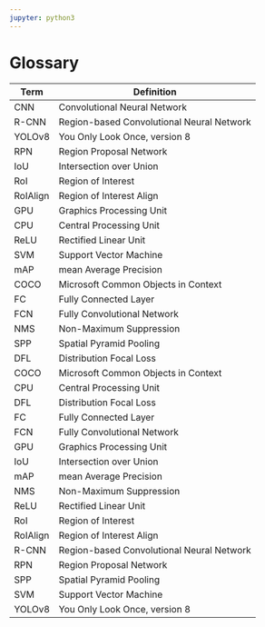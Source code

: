 ```yaml
---
jupyter: python3
---
```


# Glossary {.unnumbered}

| Term     | Definition                                |
|----------|-------------------------------------------|
| CNN      | Convolutional Neural Network              |
| R-CNN    | Region-based Convolutional Neural Network |
| YOLOv8   | You Only Look Once, version 8             |
| RPN      | Region Proposal Network                   |
| IoU      | Intersection over Union                   |
| RoI      | Region of Interest                        |
| RoIAlign | Region of Interest Align                  |
| GPU      | Graphics Processing Unit                  |
| CPU      | Central Processing Unit                   |
| ReLU     | Rectified Linear Unit                     |
| SVM      | Support Vector Machine                    |
| mAP      | mean Average Precision                    |
| COCO     | Microsoft Common Objects in Context       |
| FC       | Fully Connected Layer                     |
| FCN      | Fully Convolutional Network               |
| NMS      | Non-Maximum Suppression                   |
| SPP      | Spatial Pyramid Pooling                   |
| DFL      | Distribution Focal Loss                   |
| COCO     | Microsoft Common Objects in Context       |
| CPU      | Central Processing Unit                   |
| DFL      | Distribution Focal Loss                   |
| FC       | Fully Connected Layer                     |
| FCN      | Fully Convolutional Network               |
| GPU      | Graphics Processing Unit                  |
| IoU      | Intersection over Union                   |
| mAP      | mean Average Precision                    |
| NMS      | Non-Maximum Suppression                   |
| ReLU     | Rectified Linear Unit                     |
| RoI      | Region of Interest                        |
| RoIAlign | Region of Interest Align                  |
| R-CNN    | Region-based Convolutional Neural Network |
| RPN      | Region Proposal Network                   |
| SPP      | Spatial Pyramid Pooling                   |
| SVM      | Support Vector Machine                    |
| YOLOv8   | You Only Look Once, version 8             |

